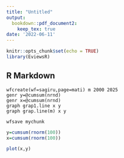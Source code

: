 ```yaml
---
title: "Untitled"
output: 
  bookdown::pdf_document2:
    keep_tex: true
date: '2022-06-11'
---
```


```r
knitr::opts_chunk$set(echo = TRUE)
library(EviewsR)
```

## R Markdown

```eviews
wfcreate(wf=sagiru,page=mati) m 2000 2025
genr y=@cumsum(nrnd)
genr x=@cumsum(nrnd)
graph grap1.line x y
graph grap.line(m) x y

wfsave mychunk
```

```r
y=cumsum(rnorm(100))
x=cumsum(rnorm(100))

plot(x,y)
```
